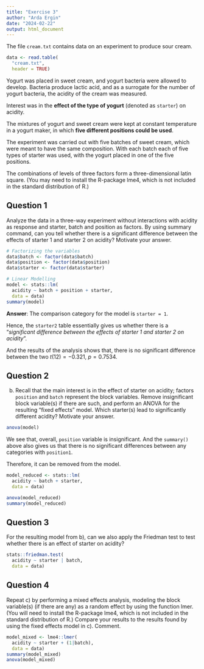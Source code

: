 ```yaml
---
title: "Exercise 3"
author: "Arda Ergin"
date: "2024-02-22"
output: html_document
---
```


The file `cream.txt` contains data on an experiment to produce sour cream. 

```r
data <- read.table(
  "cream.txt",
  header = TRUE)
```

Yogurt was placed in sweet cream, and yogurt bacteria were allowed to develop. Bacteria produce lactic acid, and as a surrogate for the number of yogurt bacteria, the acidity of the cream was measured. 

Interest was in the **effect of the type of yogurt** (denoted as `starter`) on acidity. 

The mixtures of yogurt and sweet cream were kept at constant temperature in a yogurt maker, in which **five different positions could be used**. 

The experiment was carried out with five batches of sweet cream, which were meant to have the same composition. With each batch each of five types of starter was used, with the yogurt placed in one of the five positions.

The combinations of levels of three factors form a three-dimensional latin square. (You may need to install the R-package lme4, which is not included in the standard distribution of R.)


## Question 1
Analyze the data in a three-way experiment without interactions with acidity as response and starter, batch and position as factors. By using summary command, can you tell whether there is a significant difference between the effects of starter 1 and starter 2 on acidity? Motivate your answer.

```r
# Factorizing the variables
data$batch <- factor(data$batch)
data$position <- factor(data$position)
data$starter <- factor(data$starter)

# Linear Modelling
model <- stats::lm(
  acidity ~ batch + position + starter, 
  data = data)
summary(model)
```

**Answer**: 
The comparison category for the model is `starter = 1`. 

Hence, the `starter2` table essentially gives us whether there is a "*significant difference between the effects of starter 1 and starter 2 on acidity*". 

And the results of the analysis shows that, there is no significant difference between the two $t(12) = -0.321$, $p = 0.7534$.



## Question 2
b)  Recall that the main interest is in the effect of starter on acidity; factors `position` and `batch` represent the block variables. Remove insignificant block variable(s) if there are such, and perform an ANOVA for the resulting “fixed effects” model. Which starter(s) lead to significantly different acidity? Motivate your answer.

```r
anova(model)
```

We see that, overall, `position` variable is insignificant. And the `summary()` above also gives us that there is no significant differences between any categories with `position1`. 

Therefore, it can be removed from the model.
```r
model_reduced <- stats::lm(
  acidity ~ batch + starter, 
  data = data)

anova(model_reduced)
summary(model_reduced)
```


## Question 3
For the resulting model from b), can we also apply the Friedman test to test whether there is an effect of starter on acidity?

```r
stats::friedman.test(
  acidity ~ starter | batch,
  data = data)
```


## Question 4
Repeat c) by performing a mixed effects analysis, modeling the block variable(s) (if there are any) as a random effect by using the function lmer. (You will need to install the R-package lme4, which is not included in the standard distribution of R.) Compare your results to the results found by using the fixed effects model in c). Comment.

```r
model_mixed <- lme4::lmer(
  acidity ~ starter + (1|batch), 
  data = data)
summary(model_mixed)
anova(model_mixed)
```




